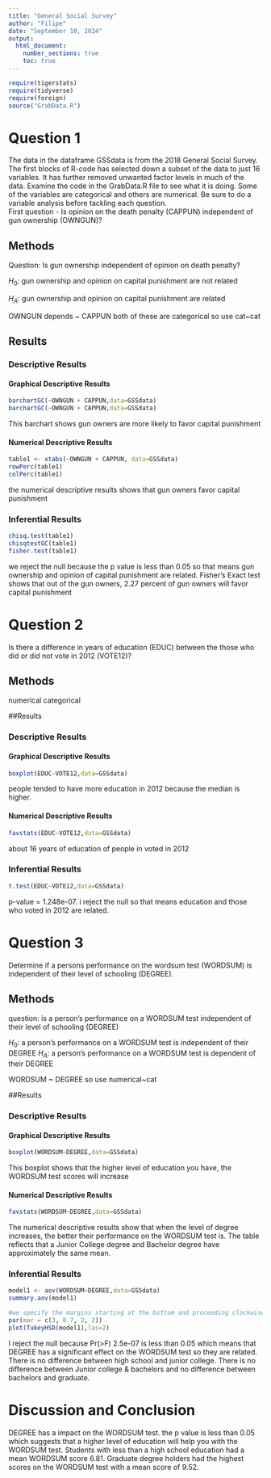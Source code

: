 ```yaml
---
title: "General Social Survey"
author: "Filipe"
date: "September 10, 2024"
output: 
  html_document:
    number_sections: true
    toc: true
---
```


```r
require(tigerstats)
require(tidyverse)
require(foreign)
source("GrabData.R")
```

# Question 1

<!--In this section you explain what you are trying to show.  Where did the data come from?  What is the research or other question you are trying to answer?!-->

The data in the dataframe GSSdata is from the 2018 General Social Survey. The first blocks of R-code has selected down a subset of the data to just 16 variables. It has further removed unwanted factor levels in much of the data. Examine the code in the GrabData.R file to see what it is doing. Some of the variables are categorical and others are numerical. Be sure to do a variable analysis before tackling each question.\
First question - Is opinion on the death penalty (CAPPUN) independent of gun ownership (OWNGUN)?

## Methods

<!--Decide on your methods:  use "variable analysis" or other appropriate descriptors.  Make sure to choose at least one graphical method and at least one numerical method.!-->

Question: Is gun ownership independent of opinion on death penalty?

$H_0$: gun ownership and opinion on capital punishment are not related

$H_A$: gun ownership and opinion on capital punishment are related

OWNGUN depends \~ CAPPUN both of these are categorical so use cat\~cat

## Results

<!--Divide this section into two sub-sections:  One for your descriptive  results and one for your inferential results.!-->

### Descriptive Results

#### Graphical Descriptive Results

<!--Graphical results here.  Make sure to show your code.  Provide appropriate labels for axes, giving units if possible, and provide a good title for the graph, too.  Use the graphical results to describe the patterns if any that exist in the data as focused toward the research question!-->

```r
barchartGC(~OWNGUN + CAPPUN,data=GSSdata)
barchartGC(~OWNGUN + CAPPUN,data=GSSdata)

```

This barchart shows gun owners are more likely to favor capital punishment

#### Numerical Descriptive Results

<!--Numerical results go here. Use the numerical results to describe the patterns if any that exist in the data as focused toward the research question!-->

```r
table1 <- xtabs(~OWNGUN + CAPPUN, data=GSSdata)
rowPerc(table1)
colPerc(table1)
```

the numerical descriptive results shows that gun owners favor capital punishment

### Inferential Results

<!--State hypothesis clearly.  Make sure your discussion of the inferential test covers all the aspects that the test output produces, such as test statistic, p-value etc.  Make a decision about the null hypothesis, explain the assumptions on which the selected test/procedure was based, and why the chosen procedure satisfys the assumptions and is appropriate to answer the research question!-->

```r
chisq.test(table1)
chisqtestGC(table1)
fisher.test(table1)
```

we reject the null because the p value is less than 0.05 so that means gun ownership and opinion of capital punishment are related. Fisher's Exact test shows that out of the gun owners, 2.27 percent of gun owners will favor capital punishment

# Question 2

<!--In this section you explain what you are trying to show.  Where did the data come from?  What is the research or other question you are trying to answer?!-->

Is there a difference in years of education (EDUC) between the those who did or did not vote in 2012 (VOTE12)?

## Methods

<!--Decide on your methods:  use "variable analysis" or other appropriate descriptors.  Make sure to choose at least one graphical method and at least one numerical method.!-->

numerical categorical

##Results

<!--Divide this section into two sub-sections:  One for your descriptive  results and one for your inferential results.!-->

### Descriptive Results

#### Graphical Descriptive Results

<!--Graphical results here.  Make sure to show your code.  Provide appropriate labels for axes, giving units if possible, and provide a good title for the graph, too.  Use the graphical results to describe the patterns if any that exist in the data as focused toward the research question!-->

```r
boxplot(EDUC~VOTE12,data=GSSdata)
```

people tended to have more education in 2012 because the median is higher.

#### Numerical Descriptive Results

<!--Numerical results go here. Use the numerical results to describe the patterns if any that exist in the data as focused toward the research question!-->

```r
favstats(EDUC~VOTE12,data=GSSdata)
```

about 16 years of education of people in voted in 2012

### Inferential Results

<!--State hypothesis clearly.  Make sure your discussion of the inferential test covers all the aspects that the test output produces, such as test statistic, p-value etc.  Make a decision about the null hypothesis, explain the assumptions on which the selected test/procedure was based, and why the chosen procedure satisfys the assumptions and is appropriate to answer the research question!-->

```r
t.test(EDUC~VOTE12,data=GSSdata)
```

p-value = 1.248e-07. i reject the null so that means education and those who voted in 2012 are related.

# Question 3

<!--In this section you explain what you are trying to show.  Where did the data come from?  What is the research or other question you are trying to answer?!-->

Determine if a persons performance on the wordsum test (WORDSUM) is independent of their level of schooling (DEGREE).

## Methods

<!--Decide on your methods:  use "variable analysis" or other appropriate descriptors.  Make sure to choose at least one graphical method and at least one numerical method.!-->

question: is a person's performance on a WORDSUM test independent of their level of schooling (DEGREE)

$H_0$: a person's performance on a WORDSUM test is independent of their DEGREE
$H_A$: a person's performance on a WORDSUM test is dependent of their DEGREE

WORDSUM ~ DEGREE so use numerical~cat

##Results

<!--Divide this section into two sub-sections:  One for your descriptive  results and one for your inferential results.!-->

### Descriptive Results

#### Graphical Descriptive Results

<!--Graphical results here.  Make sure to show your code.  Provide appropriate labels for axes, giving units if possible, and provide a good title for the graph, too.  Use the graphical results to describe the patterns if any that exist in the data as focused toward the research question!-->

```r
boxplot(WORDSUM~DEGREE,data=GSSdata)
```

This boxplot shows that the higher level of education you have, the WORDSUM test scores will increase

#### Numerical Descriptive Results

<!--Numerical results go here. Use the numerical results to describe the patterns if any that exist in the data as focused toward the research question!-->

```r
favstats(WORDSUM~DEGREE,data=GSSdata)
```

The numerical descriptive results show that when the level of degree increases, the better their performance on the WORDSUM test is. The table reflects that a Junior College degree and Bachelor degree have approximately the same mean. 

### Inferential Results

<!--State hypothesis clearly.  Make sure your discussion of the inferential test covers all the aspects that the test output produces, such as test statistic, p-value etc.  Make a decision about the null hypothesis, explain the assumptions on which the selected test/procedure was based, and why the chosen procedure satisfys the assumptions and is appropriate to answer the research question!-->

```r
model1 <- aov(WORDSUM~DEGREE,data=GSSdata)
summary.aov(model1)
```

```r
#we specify the margins starting at the bottom and proceeding clockwise - thus 8.7 is the left side margin to hold the names of the factors
par(mar = c(3, 8.7, 2, 2))
plot(TukeyHSD(model1),las=2)
```

I reject the null because Pr(>F) 2.5e-07 is less than 0.05 which means that DEGREE has a significant effect on the WORDSUM test so they are related. There is no difference between high school and junior college. There is no difference between Junior college & bachelors and no difference between bachelors and graduate. 

# Discussion and Conclusion

<!--Discussion and conclusion here.  If you found a relationship be sure to consider whether the relationship occurs because one of the variavbles causes the other, or whether they perhasps are related for some other reason.  Watch the chapter 6 videos from the GeorgeTown videos collection.!-->

DEGREE has a impact on the WORDSUM test. the p value is less than 0.05 which suggests that a higher level of education will help you with the WORDSUM test. 
Students with less than a high school education had a mean WORDSUM score 6.81. 
Graduate degree holders had the highest scores on the WORDSUM test with a mean score of 9.52. 



